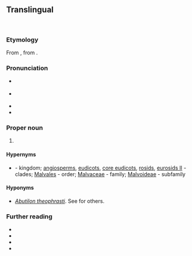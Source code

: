 {{also|abutilon}}
==Translingual==
{{wikipedia}}
[[Image:Abutilon darwini - Burvenich.jpg|thumb|{{taxlink|Abutilon darwinii|species|noshow=1}}]]
[[Image:Starr_040514-0250_Abutilon_grandifolium.jpg|thumb|{{taxlink|Abutilon grandifolium|species|noshow=1}}]]

===Etymology===
From {{der|mul|NL.|-}}, from {{der|mul|ar|أَبُو طِيلُون||[[Indian mallow]]}}.

===Pronunciation===
* {{a|RP}} {{IPA|/əˈbjuː.tɪˌlɒn/|lang=mul}}
* {{a|US}} {{IPA|/əˈbjutˌl̩ɑn/|/ˌæb.jəˈti.lɑn/|lang=mul}}
* {{rhymes|iːlɒn|lang=mul}}
* {{rhymes|uːtəlɑn|lang=mul}}

===Proper noun===
{{taxoninfl|i=1|g=n}}

# {{taxon|genus|family|Malvaceae|broadleaf flowering plants in the [[mallow]] family found in the [[torrid]] and [[temperate]] zones}}

====Hypernyms====
* {{sense|genus}} {{l|mul|Plantae}} - kingdom; [[angiosperms]], [[eudicots]], [[core eudicots]], [[rosids]], [[eurosids II]]&nbsp;- clades; [[Malvales]]&nbsp;- order; [[Malvaceae]]&nbsp;- family; [[Malvoideae]]&nbsp;- subfamily

====Hyponyms====
* {{sense|genus}} ''[[Abutilon theophrasti]]''. See {{projectlink|wikipedia}} for others.

===Further reading===
* {{projectlink|wikipedia}}
* {{specieslite}}
* {{comcatlite}}
* {{R:USDA Plants|ABUTI}}